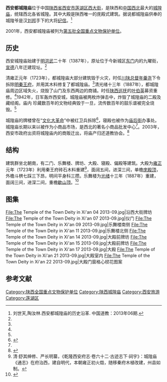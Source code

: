 {{coord|34|15|48|N|108|55|58|E|display=title|scale:10000}}
{{文物保护单位
| 级别 = 全国
| 名称 = 西安城隍庙
| 图片 = Xi'an Chenghuang Temple.JPG
| 说明 = 沿西大街牌坊
| 所在 = {{CHN}}[[陕西省|陕西省]][[西安市|西安市]][[莲湖区|莲湖区]]
| 分类 = 古建筑
| 时代 = [[明朝|明]]、[[清朝|清]]
| 编号 = [[第五批全国重点文物保护单位|第五批]]第419项
| 登录 = 2001年6月25日
}}
'''西安都城隍庙'''位于中国[[陕西省|陕西省]][[西安市|西安市]][[莲湖区|莲湖区]][[西大街_(西安)|西大街]]，是陕西和[[中国西北|中国西北]]最大的[[城隍庙|城隍庙]]，统辖西北各省城隍。其中大殿是陕西唯一的庑殿式建筑。据说都城隍庙供奉的城隍爷是汉[[刘邦|刘邦]]手下的大将[[纪信|纪信]]。<ref name=paper>刘世天,陶汝林.西安都城隍庙的历史沿革. 中国道教：2013年06期.</ref>

2001年，西安都城隍庙被列为[[第五批全国重点文物保护单位|第五批全国重点文物保护单位]]。

==历史==
西安城隍庙始建于[[明朝|明]][[洪武|洪武]]二十年（1387年），原址位于今新城区[[安定门_(西安)|东门]]内的九曜街，[[宣德|宣德]]八年迁建现址。<ref name=paper/>

清雍正元年（1723年），都城隍庙大部分建筑毁于火灾，时任[[川陕总督|川陕总督]][[年羹尧|年羹尧]]下令拆除[[明秦王府|明秦王府]]，并用其木料修复了都城隍庙。<ref name=paper/>清光绪十三年（1887年），都城隍庙周边区域失火，烧毁了山门及东西两边的商铺。时任[[陕西巡抚|陕西巡抚]]的[[叶伯英|叶伯英]]募资重修。<ref name=paper/>1942年，日军轰炸西安城，城隍庙被两枚炸弹击中，炸毁了城隍庙的二殿及藏经阁。庙内
珍藏数百年的文物经典毁于一旦，流传数百年的鼓乐谱被完全烧毁。<ref name=paper/>

城隍庙的牌楼曾在“[[文化大革命|文化大革命]]”中被红卫兵拆除<ref>{{Cite web |url= http://epaper.xiancn.com/xawb/html/2015-01/04/content_344549.htm |title= 解放前后的小商贩 |author= 王进升 |date= 2015年1月4日 |publisher= 西安晚报 |language= zh-hans |accessdate= 2015年5月12日 |quote=  |archive-date= 2016年3月5日 |archive-url= https://web.archive.org/web/20160305012503/http://epaper.xiancn.com/xawb/html/2015-01/04/content_344549.htm |dead-url= no }}</ref>，寝殿也被作为[[庙后街|庙后街]]办事处。城隍庙长期以来以被作为小商品市场，是西北的著名小商品批发中心<ref name=paper/>。2003年，西安市政府出资将城隍庙内的商贩迁出，将庙产归还道教协会。<ref>{{Cite web |url= http://epaper.xiancn.com/xawb/html/2015-06/07/content_369876.htm |title= 城隍庙的怀旧年代 |author= 阿眉 |date= 2015年6月7日 |publisher= 西安晚报 |language= zh-hans |accessdate= 2015年6月7日 |quote=  |archive-date= 2016年3月4日 |archive-url= https://web.archive.org/web/20160304192804/http://epaper.xiancn.com/xawb/html/2015-06/07/content_369876.htm |dead-url= no }}</ref>

==结构==
建筑群坐北朝南，有二门、乐舞楼、牌坊、大殿、寝殿、偏殿等建筑。大殿为[[雍正|雍正]]元年（1723年）利用秦王府砖石木料重建<ref>清·舒其绅修、严长明纂，《乾隆西安府志·卷六十二·古迹志下·祠宇》：城隍庙《通志》在府治西，建自明代，本朝雍正初火燬，随移秦府木植改建，州县如制。</ref>，面阔五间，进深三间，单檐[[庑殿顶|庑殿顶]]，外檐斗栱七踩三下昂，明间平身科三攒。乐舞楼为[[光绪|光绪]]十三年（1887年）重建，面阔三间，进深二间，重檐[[歇山顶|歇山顶]]。<ref>{{Cite book |title=全国重点文物保护单位·第一至第五批·第Ⅲ卷 |publisher=文物出版社 |year=2004 |isbn=7-5010-1525-2 |pages=327}}</ref>

==图集==
<gallery>
File:The Temple of the Town Deity in Xi'an 04 2013-09.jpg|沿西大街牌坊
File:The Temple of the Town Deity in Xi'an 07 2013-09.jpg|仪门
File:The Temple of the Town Deity in Xi'an 09 2013-09.jpg|乐舞楼南侧
File:The Temple of the Town Deity in Xi'an 11 2013-09.jpg|乐舞楼北侧
File:The Temple of the Town Deity in Xi'an 14 2013-09.jpg|大殿前牌坊
File:The Temple of the Town Deity in Xi'an 15 2013-09.jpg|大殿前牌坊
File:The Temple of the Town Deity in Xi'an 17 2013-09.jpg|大殿
File:The Temple of the Town Deity in Xi'an 21 2013-09.jpg|大殿室内
File:The Temple of the Town Deity in Xi'an 22 2013-09.jpg|大殿门窗格心棂花图案
</gallery>

==参考文献==

{{reflist|2}}
{{DEFAULTSORT:X西}}
{{commonscat|Xi'an City God Temple}}

{{陕西省境内的城隍庙}}
{{陕西全国重点文物保护单位}}
{{西安宗教建筑}}

[[Category:陕西全国重点文物保护单位|Category:陕西全国重点文物保护单位]]
[[Category:陕西城隍庙|Category:陕西城隍庙]]
[[Category:西安旅游|Category:西安旅游]]
[[Category:莲湖区|Category:莲湖区]]